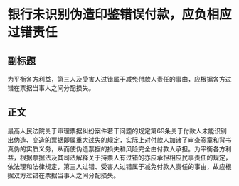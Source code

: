 # 银行未识别伪造印鉴错误付款，应负相应过错责任
## 副标题
为平衡各方利益，第三人及受害人过错属于减免付款人责任的事由，应根据各方过错在票据当事人之间分配损失。
## 正文
最高人民法院关于审理票据纠纷案件若干问题的规定第69条关于付款人未能识别出伪造、变造的票据即属重大过失的规定，实际上对付款人加诸了审查签章和背书真伪的实质义务，从而使伪造票据的损失和风险完全由付款人承担。为平衡各方利益，根据票据法及其司法解释关于持票人有过错的亦应承担相应民事责任的规定，依法理和法律规定，第三人过错、受害人过错属于减免付款人责任的事由，故应根据双方过错在票据当事人之间分配损失。